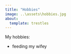 ```yaml
---
title: "Hobbies"
image: ..\assets\hobbies.jpg
about:
  template: trestles
---
```


My hobbies:

* feeding my wifey

